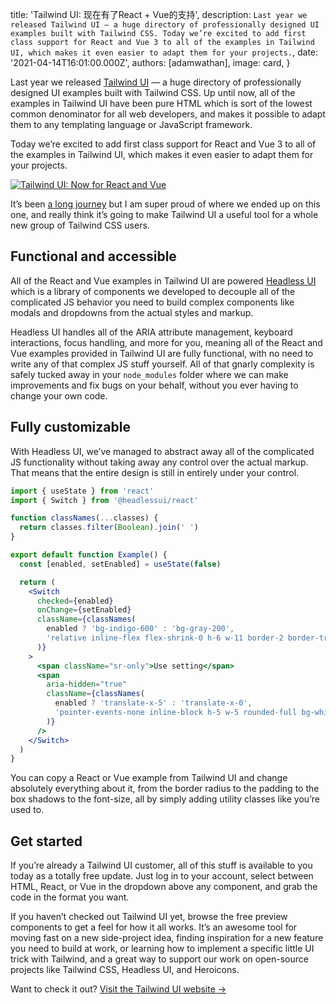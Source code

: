 
  title: 'Tailwind UI: 现在有了React + Vue的支持',
  description: `Last year we released Tailwind UI — a huge directory of professionally designed UI examples built with Tailwind CSS. Today we’re excited to add first class support for React and Vue 3 to all of the examples in Tailwind UI, which makes it even easier to adapt them for your projects.`,
  date: '2021-04-14T16:01:00.000Z',
  authors: [adamwathan],
  image: card,
}

Last year we released [Tailwind UI](https://tailwindui.com) — a huge directory of professionally designed UI examples built with Tailwind CSS. Up until now, all of the examples in Tailwind UI have been pure HTML which is sort of the lowest common denominator for all web developers, and makes it possible to adapt them to any templating language or JavaScript framework.

Today we’re excited to add first class support for React and Vue 3 to all of the examples in Tailwind UI, which makes it even easier to adapt them for your projects.

[![Tailwind UI: Now for React and Vue](./card.jpg)](https://tailwindui.com)

It’s been [a long journey](https://blog.tailwindcss.com/building-react-and-vue-support-for-tailwind-ui) but I am super proud of where we ended up on this one, and really think it’s going to make Tailwind UI a useful tool for a whole new group of Tailwind CSS users.

## Functional and accessible

All of the React and Vue examples in Tailwind UI are powered [Headless UI](https://headlessui.dev) which is a library of components we developed to decouple all of the complicated JS behavior you need to build complex components like modals and dropdowns from the actual styles and markup.

Headless UI handles all of the ARIA attribute management, keyboard interactions, focus handling, and more for you, meaning all of the React and Vue examples provided in Tailwind UI are fully functional, with no need to write any of that complex JS stuff yourself. All of that gnarly complexity is safely tucked away in your `node_modules` folder where we can make improvements and fix bugs on your behalf, without you ever having to change your own code.

## Fully customizable

With Headless UI, we’ve managed to abstract away all of the complicated JS functionality without taking away any control over the actual markup. That means that the entire design is still in entirely under your control.

```jsx
import { useState } from 'react'
import { Switch } from '@headlessui/react'

function classNames(...classes) {
  return classes.filter(Boolean).join(' ')
}

export default function Example() {
  const [enabled, setEnabled] = useState(false)

  return (
    <Switch
      checked={enabled}
      onChange={setEnabled}
      className={classNames(
        enabled ? 'bg-indigo-600' : 'bg-gray-200',
        'relative inline-flex flex-shrink-0 h-6 w-11 border-2 border-transparent rounded-full cursor-pointer transition-colors ease-in-out duration-200 focus:outline-none focus:ring-2 focus:ring-offset-2 focus:ring-indigo-500'
      )}
    >
      <span className="sr-only">Use setting</span>
      <span
        aria-hidden="true"
        className={classNames(
          enabled ? 'translate-x-5' : 'translate-x-0',
          'pointer-events-none inline-block h-5 w-5 rounded-full bg-white shadow transform ring-0 transition ease-in-out duration-200'
        )}
      />
    </Switch>
  )
}
```

You can copy a React or Vue example from Tailwind UI and change absolutely everything about it, from the border radius to the padding to the box shadows to the font-size, all by simply adding utility classes like you’re used to.

## Get started

If you’re already a Tailwind UI customer, all of this stuff is available to you today as a totally free update. Just log in to your account, select between HTML, React, or Vue in the dropdown above any component, and grab the code in the format you want.

If you haven’t checked out Tailwind UI yet, browse the free preview components to get a feel for how it all works. It’s an awesome tool for moving fast on a new side-project idea, finding inspiration for a new feature you need to build at work, or learning how to implement a specific little UI trick with Tailwind, and a great way to support our work on open-source projects like Tailwind CSS, Headless UI, and Heroicons.

Want to check it out? <a href="https://tailwindui.com">Visit the Tailwind UI website →</a>
